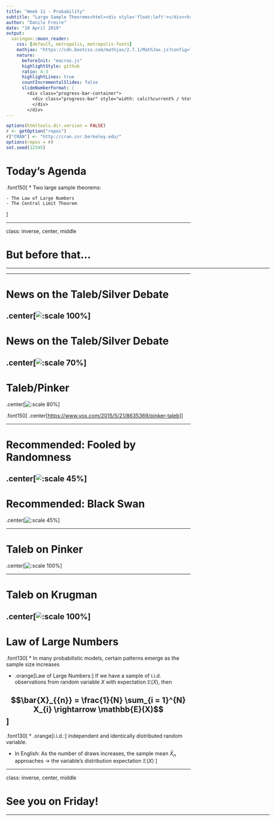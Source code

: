 ```yaml
---
title: "Week 11 - Probability"
subtitle: "Large Sample Theorems<html><div style='float:left'></div><hr color='#EB811B' size=1px width=800px></html>"
author: "Danilo Freire"
date: "10 April 2019"
output: 
  xaringan::moon_reader:
    css: [default, metropolis, metropolis-fonts]
    mathjax: "https://cdn.bootcss.com/mathjax/2.7.1/MathJax.js?config=TeX-MML-AM_HTMLorMML"
    nature: 
      beforeInit: "macros.js"
      highlightStyle: github
      ratio: 4:3
      highlightLines: true
      countIncrementalSlides: false
      slideNumberFormat: |
        <div class="progress-bar-container">
          <div class="progress-bar" style="width: calc(%current% / %total% * 100%);">
          </div>
        </div>
---
```


```r
options(htmltools.dir.version = FALSE)
r <- getOption("repos")
r["CRAN"] <- "http://cran.cnr.berkeley.edu/"
options(repos = r)
set.seed(12345)
```

<style>

.remark-slide-number {
  position: inherit;
}

.remark-slide-number .progress-bar-container {
  position: absolute;
  bottom: 0;
  height: 6px;
  display: block;
  left: 0;
  right: 0;
}

.remark-slide-number .progress-bar {
  height: 100%;
  background-color: #EB811B;
}

.orange {
  color: #EB811B;
}
</style>

# Today's Agenda

.font150[
* Two large sample theorems:

    - The Law of Large Numbers
    - The Central Limit Theorem
]

---

class: inverse, center, middle

# But before that...

<html><div style='float:left'></div><hr color='#EB811B' size=1px width=720px></html>  

---

# News on the Taleb/Silver Debate

.center[![:scale 100%](taleb01.png)]
---

# News on the Taleb/Silver Debate

.center[![:scale 70%](taleb02.png)]
---

# Taleb/Pinker

.center[![:scale 80%](vox.png)]

.font150[
.center[<https://www.vox.com/2015/5/21/8635369/pinker-taleb>]
]

---

# Recommended: Fooled by Randomness

.center[![:scale 45%](randomness.png)]
---

# Recommended: Black Swan

.center[![:scale 45%](black-swan.png)]

---

# Taleb on Pinker

.center[![:scale 100%](taleb-pinker.png)]

---

# Taleb on Krugman

.center[![:scale 100%](taleb-krugman.png)]
---

# Law of Large Numbers

.font130[
* In many probabilistic models, certain patterns emerge as the sample size increases

* .orange[Law of Large Numbers:] If we have a sample of i.i.d. observations from random variable $X$ with expectation $\mathbb{E}(X)$, then

$$\bar{X}_{{n}} = \frac{1}{N} \sum_{i = 1}^{N} X_{i} \rightarrow \mathbb{E}(X)$$]
--
.font130[
* .orange[i.i.d.:] independent and identically distributed random variable. 

* In English: As the number of draws increases, the sample mean $\bar{X}_{{n}}$ approaches $\rightarrow$ the variable's distribution expectation $\mathbb{E}(X)$
]

---

class: inverse, center, middle

# See you on Friday!

<html><div style='float:left'></div><hr color='#EB811B' size=1px width=720px></html>  
